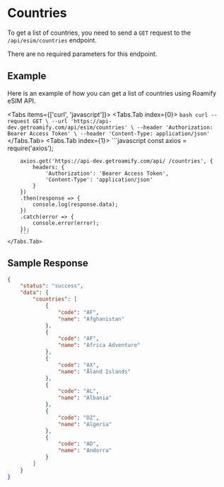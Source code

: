 
<NextSeo description="How to get a list of countries with Roamify eSIM API?" title="Countries" />

# Countries
To get a list of countries, you need to send a `GET` request to the `/api/esim/countries` endpoint.

There are no required parameters for this endpoint.

## Example
Here is an example of how you can get a list of countries using Roamify eSIM API.

<Tabs items={['curl', 'javascript']}>
    <Tabs.Tab index={0}>
        ```bash
        curl --request GET \
        --url 'https://api-dev.getroamify.com/api/esim/countries' \
        --header 'Authorization: Bearer Access Token' \
        --header 'Content-Type: application/json'
        ```
    </Tabs.Tab>
    <Tabs.Tab index={1}>
        ```javascript
        const axios = require('axios');

        axios.get('https://api-dev.getroamify.com/api/ /countries', {
            headers: {
                'Authorization': 'Bearer Access Token',
                'Content-Type': 'application/json'
            }
        })
        .then(response => {
            console.log(response.data);
        })
        .catch(error => {
            console.error(error);
        });
        ```
    </Tabs.Tab>
</Tabs>

## Sample Response
```json
{
	"status": "success",
	"data": {
		"countries": [
			{
				"code": "AF",
				"name": "Afghanistan"
			},
			{
				"code": "AF",
				"name": "Africa Adventure"
			},
			{
				"code": "AX",
				"name": "Åland Islands"
			},
			{
				"code": "AL",
				"name": "Albania"
			},
			{
				"code": "DZ",
				"name": "Algeria"
			},
			{
				"code": "AD",
				"name": "Andorra"
			}
        ]
    }
}
```